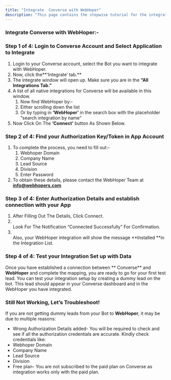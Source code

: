 ```yaml
---
title: "Integrate  Converse with WebHoper"
description: "This page contains the stepwise tutorial for the integration with  Converse"
---
```


### **Integrate  Converse with WebHoper:-**

### **Step 1 of 4: Login to  Converse Account and Select Application to Integrate**

1. Login to your  Converse account, select the Bot you want to integrate with WebHoper.
2. Now, click the**‘Integrate’ tab.** 
3. The integrate window will open up. Make sure you are in the **“All Integrations Tab.”**
4. A list of all native integrations for  Converse will be available in this window.
   1. Now find WebHoper by:-
   2. Either scrolling down the list
   3. Or by typing in **‘**WebHoper**’** in the search box with the placeholder “search integration by name”
5. Now Click On The **‘Connect’** button As Shown Below.

### **Step 2 of 4: Find your Authorization Key/Token in App Account**

1. To complete the process, you need to fill out:-
   1. Webhoper Domain
   2. Company Name
   3. Lead Source
   4. Division
   5. Enter Password
2. To obtain these details, please contact the WebHoper Team at [**info@webhopers.com**](mailto:info@webhopers.com)

### **Step 3 of 4: Enter Authorization Details and establish connection with your App**

1. After Filling Out The Details, Click Connect.
2. \
   Look For The Notification “Connected Successfully” For Confirmation.
3. \
   Also, your WebHoper integration will show the message **Installed **in the Integration List.

### **Step 4 of 4: Test your Integration Set up with Data**

Once you have established a connection between ** Converse** and **WebHoper** and complete the mapping, you are ready to go for your first test lead. You can test your integration setup by creating a dummy lead on the bot. This lead should appear in your  Converse dashboard and in the WebHoper you have integrated.

### **Still Not Working, Let’s Troubleshoot\!**

If you are not getting dummy leads from your Bot to **WebHoper**, it may be due to multiple reasons:

- Wrong Authorization Details added- You will be required to check and see if all the authorization credentials are accurate. Kindly check credentials like:
- Webhoper Domain
- Company Name
- Lead Source
- Division
- Free plan- You are not subscribed to the paid plan on  Converse as integration works only with the paid plan.

 